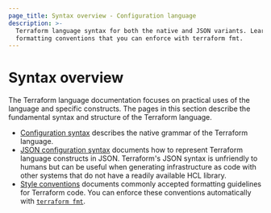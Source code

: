 ```yaml
---
page_title: Syntax overview - Configuration language
description: >-
  Terraform language syntax for both the native and JSON variants. Learn
  formatting conventions that you can enforce with terraform fmt.
---
```


# Syntax overview

The Terraform language documentation focuses on practical uses of the language and specific constructs. The pages in this section describe the fundamental syntax and structure of the Terraform language.

- [Configuration syntax](/terraform/language/syntax/configuration) describes the native grammar of the Terraform language.
- [JSON configuration syntax](/terraform/language/syntax/json) documents how to represent Terraform language constructs in JSON. Terraform's JSON syntax is unfriendly to humans but can be useful when generating infrastructure as code with other systems that do not have a readily available HCL library.
- [Style conventions](/terraform/language/style#code-formatting) documents commonly accepted formatting guidelines for Terraform code. You can enforce these conventions automatically with [`terraform fmt`](/terraform/cli/commands/fmt).
